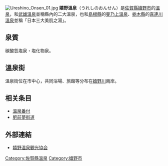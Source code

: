 [[File:Ureshino_Onsen_01.jpg|thumb]]
'''嬉野溫泉'''（うれしのおんせん）是[[佐賀縣|佐賀縣]][[嬉野市|嬉野市]]的[[溫泉|溫泉]]，和[[武雄溫泉|武雄溫泉]]並稱縣內的二大溫泉，也和[[島根縣|島根縣]]的[[斐乃上溫泉|斐乃上溫泉]]、[[栃木縣|栃木縣]]的[[喜連川溫泉|喜連川溫泉]]並稱「日本三大美肌之湯」。

== 泉質 ==
碳酸氫塩泉・塩化物泉。

== 溫泉街 ==
溫泉街位在市中心，共同浴場、旅館等分布在[[嬉野川|嬉野川]]兩岸。

== 相关条目 ==
*[[溫泉番付|溫泉番付]]
*[[肥前夢街道|肥前夢街道]]

== 外部連結 ==
{{Commonscat|Ureshino Onsen}}
* [https://web.archive.org/web/20090410024948/http://kankou.spa-u.net/ 嬉野温泉観光協会]

{{DEFAULTSORT:Ureshino Onsen}}
[[Category:佐賀縣溫泉|Category:佐賀縣溫泉]]
[[Category:嬉野市|Category:嬉野市]]